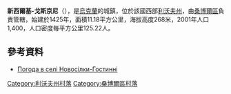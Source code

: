 {{coord|49|37|46|N|23|27|39|E|scale:100000|display=title}}

'''新西爾基-戈斯京尼'''（{{lang-uk|Новосілки-Гостинні}}），是[[烏克蘭|烏克蘭]]的城鎮，位於該國西部[[利沃夫州|利沃夫州]]，由[[桑博爾區|桑博爾區]]負責管轄，始建於1425年，面積11.18平方公里，海拔高度268米，2001年人口1,400，人口密度每平方公里125.22人。

==參考資料==
* [http://weather.in.ua/ua/l'vovskaja/18170 Погода в селі Новосілки-Гостинні]{{Wayback|url=http://weather.in.ua/ua/l%27vovskaja/18170 |date=20160305212124 }}

[[Category:利沃夫州村落|Category:利沃夫州村落]]
[[Category:桑博爾區村落|Category:桑博爾區村落]]


{{Lviv-geo-stub}}